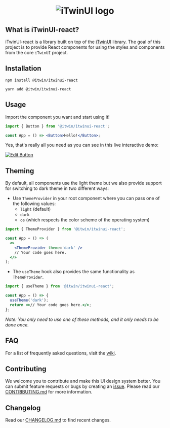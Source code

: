 
<Meta title='Overview' />

<center>
  <h1>
    <picture>
      <source
        media='(prefers-color-scheme: dark)'
        srcSet='https://itwinplatformcdn.azureedge.net/iTwinUI/iTwinUI-new-dark-logo.png'
      />
      <img
        src='https://itwinplatformcdn.azureedge.net/iTwinUI/iTwinUI-new-logo.png'
        alt='iTwinUI logo'
      />
    </picture>
  </h1>
</center>

## What is iTwinUI-react?

iTwinUI-react is a library built on top of the [iTwinUI](https://github.com/iTwin/iTwinUI) library.
The goal of this project is to provide React components for using the styles and components from the core `iTwinUI` project.

## Installation

```
npm install @itwin/itwinui-react
```

```
yarn add @itwin/itwinui-react
```

## Usage

Import the component you want and start using it!

```jsx
import { Button } from '@itwin/itwinui-react';

const App = () => <Button>Hello!</Button>;
```

Yes, that's really all you need as you can see in this live interactive demo:

[![Edit Button](https://codesandbox.io/static/img/play-codesandbox.svg)](https://codesandbox.io/s/itwinui-react-minimal-example-xq2t3)

## Theming

By default, all components use the light theme but we also provide support for switching to dark theme in two different ways:

- Use `ThemeProvider` in your root component where you can pass one of the following values:
  - `light` (default)
  - `dark`
  - `os` (which respects the color scheme of the operating system)

```jsx
import { ThemeProvider } from '@itwin/itwinui-react';

const App = () => (
  <>
    <ThemeProvider theme='dark' />
    // Your code goes here.
  </>
);
```

- The `useTheme` hook also provides the same functionality as `ThemeProvider`.

```jsx
import { useTheme } from '@itwin/itwinui-react';

const App = () => {
  useTheme('dark');
  return <>// Your code goes here.</>;
};
```

_Note: You only need to use one of these methods, and it only needs to be done once._

## FAQ

For a list of frequently asked questions, visit the [wiki](https://github.com/iTwin/iTwinUI-react/wiki/FAQ).

## Contributing

We welcome you to contribute and make this UI design system better. You can submit feature requests or bugs by creating an [issue](https://github.com/iTwin/iTwinUI-react/issues).
Please read our [CONTRIBUTING.md](https://github.com/iTwin/iTwinUI-react/blob/main/CONTRIBUTING.md) for more information.

## Changelog

Read our [CHANGELOG.md](https://github.com/iTwin/iTwinUI-react/blob/main/packages/iTwinUI-react/CHANGELOG.md) to find recent changes.
